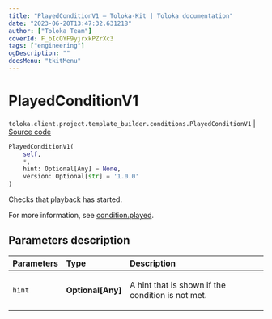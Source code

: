 ```yaml
---
title: "PlayedConditionV1 — Toloka-Kit | Toloka documentation"
date: "2023-06-20T13:47:32.631218"
author: ["Toloka Team"]
coverId: F_bIcOYF9yjrxkPZrXc3
tags: ["engineering"]
ogDescription: ""
docsMenu: "tkitMenu"
---
```


# PlayedConditionV1

`toloka.client.project.template_builder.conditions.PlayedConditionV1` | [Source code](https://github.com/Toloka/toloka-kit/blob/v1.2.0/src/client/project/template_builder/conditions.py#L169)

```python
PlayedConditionV1(
    self,
    *,
    hint: Optional[Any] = None,
    version: Optional[str] = '1.0.0'
)
```

Checks that playback has started.

For more information, see [condition.played](/docs/template-builder/reference/condition.played).

## Parameters description

| Parameters | Type | Description |
| :----------| :----| :-----------|
`hint`|**Optional\[Any\]**|<p>A hint that is shown if the condition is not met.</p>